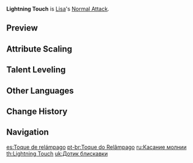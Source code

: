 {{Talent Infobox
|image         = Talent Lightning Touch.png
|character     = Lisa
|type          = Normal Attack
|info          = '''Normal Attack'''<br />Performs up to 4 lightning attacks that deal {{Color|Electro DMG}}.<br /><br />'''Charged Attack'''<br />Consumes a certain amount of Stamina to deal {{Color|Electro DMG}} after a short casting time.<br /><br />'''Plunging Attack'''<br />Gathering the might of Electro, Lisa plunges towards the ground from mid-air, damaging all opponents in her path. Deals {{Color|[[AoE]] Electro DMG}} upon impact with the ground.
|hit1          = 39.6–75.4%
|hit2          = 35.9–68.4%
|hit3          = 42.8–81.5%
|hit4          = 55.0–104.6%
|charged       = 177–337%
|chargedStamina= 50
|plunge        = 56.8–120.3%
|plungeLow     = 114–240%
|attr9         = High Plunge DMG
|value9        = 142–300%
|scale_att1    = ATK
}}
'''Lightning Touch''' is [[Lisa]]'s [[Normal Attack]].

==Preview==
{{Preview
|file1=Lightning Touch Normal Preview
|caption1=Normal Attack

|file2=Lightning Touch Charged Preview
|caption2=Charged Attack

|file3=Lightning Touch Plunge Preview
|caption3=Plunge Attack
}}
{{clr}}

==Attribute Scaling==
{{Talent Scaling
|talentType=Normal Attack
|levels=11
|order=hit1,hit2,hit3,hit4,charged_title,charged,stamina,plunge_title,plunge,plungelow,plungehigh
|titles=1-Hit DMG (%),2-Hit DMG (%),3-Hit DMG (%),4-Hit DMG (%),Charged Attack,Charged Attack DMG (%),Charged Attack Stamina Cost,Plunging Attack,Plunge DMG (%),Low Plunge DMG (%),High Plunge DMG (%)
|hit1_1=39.6
|hit1_2=42.57
|hit1_3=45.54
|hit1_4=49.5
|hit1_5=52.47
|hit1_6=55.44
|hit1_7=59.4
|hit1_8=63.36
|hit1_9=67.32
|hit1_10=71.28
|hit1_11=75.4
|hit2_1=35.92
|hit2_2=38.61
|hit2_3=41.31
|hit2_4=44.9
|hit2_5=47.59
|hit2_6=50.29
|hit2_7=53.88
|hit2_8=57.47
|hit2_9=61.06
|hit2_10=64.66
|hit2_11=68.39
|hit3_1=42.8
|hit3_2=46.01
|hit3_3=49.22
|hit3_4=53.5
|hit3_5=56.71
|hit3_6=59.92
|hit3_7=64.2
|hit3_8=68.48
|hit3_9=72.76
|hit3_10=77.04
|hit3_11=81.49
|hit4_1=54.96
|hit4_2=59.08
|hit4_3=63.2
|hit4_4=68.7
|hit4_5=72.82
|hit4_6=76.94
|hit4_7=82.44
|hit4_8=87.94
|hit4_9=93.43
|hit4_10=98.93
|hit4_11=104.64
|charged_1=177.12
|charged_2=190.4
|charged_3=203.69
|charged_4=221.4
|charged_5=234.68
|charged_6=247.97
|charged_7=265.68
|charged_8=283.39
|charged_9=301.1
|charged_10=318.82
|charged_11=337.24
|stamina=50
|plunge_1=56.83
|plunge_2=61.45
|plunge_3=66.08
|plunge_4=72.69
|plunge_5=77.31
|plunge_6=82.6
|plunge_7=89.87
|plunge_8=97.14
|plunge_9=104.41
|plunge_10=112.34
|plunge_11=120.27
|plungelow_1=113.63
|plungelow_2=122.88
|plungelow_3=132.13
|plungelow_4=145.35
|plungelow_5=154.59
|plungelow_6=165.17
|plungelow_7=179.7
|plungelow_8=194.23
|plungelow_9=208.77
|plungelow_10=224.62
|plungelow_11=240.48
|plungehigh_1=141.93
|plungehigh_2=153.49
|plungehigh_3=165.04
|plungehigh_4=181.54
|plungehigh_5=193.1
|plungehigh_6=206.3
|plungehigh_7=224.45
|plungehigh_8=242.61
|plungehigh_9=260.76
|plungehigh_10=280.57
|plungehigh_11=300.37
}}

==Talent Leveling==
{{Talent Upgrade|Lisa}}

==Other Languages==
{{Other Languages
|en      = Lightning Touch
|zhs     = 指尖雷暴
|zhs_rm  = Zhǐjiān Léibào
|zht     = 指尖雷暴
|zht_rm  = Zhǐjiān Léibào
|zh_tl   = Fingertip Thunderstorm
|ja      = 指先の雷
|ja_rm   = Yubisaki no Kaminari
|ja_tl   = Fingertip Lightning
|ko      = 손끝의 뇌폭
|ko_rm   = Sonkkeutui Noepok
|ko_tl   = Fingertip Thunderstorm
|es      = Toque de relámpago
|es_tl   = Touch of Lightning
|fr      = Touche d'éclair
|fr_tl   = Touch of Lightning
|ru      = Касание молнии
|ru_tl   = 
|th      = Lightning Touch
|vi      = Sấm Sét Cảm Ứng
|vi_tl   = Lightning Touch
|de      = Elektrisierende Berührung
|de_tl   = Electrifying Touch
|id      = Lighting Touch
|pt      = Toque do Relâmpago
|pt_tl   = Touch of Lightning
}}

==Change History==
{{Change History|1.0}}

==Navigation==
{{Talent Navbox|Lisa}}

[[es:Toque de relámpago]]
[[pt-br:Toque do Relâmpago]]
[[ru:Касание молнии]]
[[th:Lightning Touch]]
[[uk:Дотик блискавки]]